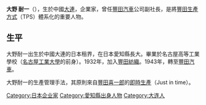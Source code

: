 '''大野 耐一'''（{{bd|1912年|2月29日|1990年|5月28日|}}），生於中國[[大連|大連]]，企業家，曾任[[豐田汽車|豐田汽車]]公司副社長，是將[[豐田生產方式|豐田生產方式]]（TPS）體系化的重要人物。

==生平==
大野耐一出生於中國大連的日本租界，在日本愛知縣長大。畢業於名古屋高等工業學校（[[名古屋工業大學|名古屋工業大學]]的前身）。1932年，加入[[豐田紡織|豐田紡織]]。1943年，轉至[[豐田汽車|豐田汽車]]。

大野耐一的生產管理手法，其原則來自[[豐田喜一郎|豐田喜一郎]]的[[即時生產|即時生產]]（Just in time）。
{{Authority control}}
[[Category:日本企业家|Category:日本企业家]]
[[Category:愛知縣出身人物|Category:愛知縣出身人物]]
[[Category:大连人|Category:大连人]]
